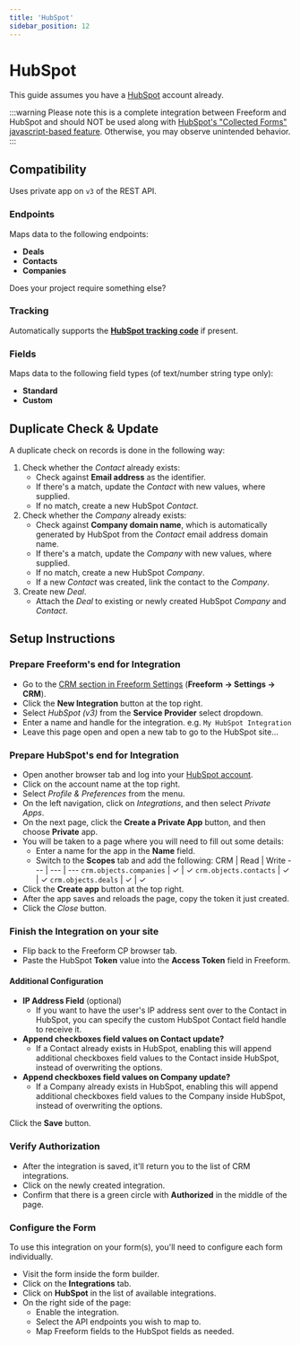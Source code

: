 ```yaml
---
title: 'HubSpot'
sidebar_position: 12
---
```



# HubSpot<Badge type="pro" text="Pro" /><Badge type="feature" text="Improved in 5.0+" />

This guide assumes you have a [HubSpot](https://www.hubspot.com) account already.

:::warning
Please note this is a complete integration between Freeform and HubSpot and should NOT be used along with [HubSpot's "Collected Forms" javascript-based feature](https://knowledge.hubspot.com/forms/use-non-hubspot-forms). Otherwise, you may observe unintended behavior.
:::

## Compatibility

Uses private app on `v3` of the REST API.

### Endpoints

Maps data to the following endpoints:

- **Deals**
- **Contacts**
- **Companies**

Does your project require something else? &nbsp; <PrimaryButtonWithLink to='https://support.solspace.com/' label='Contact Us' />

### Tracking<Badge type="feature" text="New in 5.6+" />

Automatically supports the **[HubSpot tracking code](https://knowledge.hubspot.com/reports/install-the-hubspot-tracking-code)** if present.

### Fields

Maps data to the following field types (of text/number string type only):

- **Standard**
- **Custom**

## Duplicate Check & Update

A duplicate check on records is done in the following way:

1. Check whether the _Contact_ already exists:
   - Check against **Email address** as the identifier.
   - If there's a match, update the _Contact_ with new values, where supplied.
   - If no match, create a new HubSpot _Contact_.
2. Check whether the _Company_ already exists:
   - Check against **Company domain name**, which is automatically generated by HubSpot from the _Contact_ email address domain name.
   - If there's a match, update the _Company_ with new values, where supplied.
   - If no match, create a new HubSpot _Company_.
   - If a new _Contact_ was created, link the contact to the _Company_.
3. Create new _Deal_.
   - Attach the _Deal_ to existing or newly created HubSpot _Company_ and _Contact_.

## Setup Instructions

<VerticalStepWrapper>
<StepMarkdown>

### Prepare Freeform's end for Integration

- Go to the [CRM section in Freeform Settings](../configuration/settings.mdx#crm) (**Freeform → Settings → CRM**).
- Click the **New Integration** button at the top right.
- Select _HubSpot (v3)_ from the **Service Provider** select dropdown.
- Enter a name and handle for the integration. e.g. `My HubSpot Integration`
- Leave this page open and open a new tab to go to the HubSpot site...

</StepMarkdown>
<StepMarkdown>

### Prepare HubSpot's end for Integration

- Open another browser tab and log into your [HubSpot account](https://app.hubspot.com/).
- Click on the account name at the top right.
- Select _Profile & Preferences_ from the menu.
- On the left navigation, click on _Integrations_, and then select _Private Apps_.
- On the next page, click the **Create a Private App** button, and then choose **Private** app.
- You will be taken to a page where you will need to fill out some details:
  - Enter a name for the app in the **Name** field.
  - Switch to the **Scopes** tab and add the following:
    CRM | Read | Write
    --- | --- | ---
    `crm.objects.companies` | ✓ | ✓
    `crm.objects.contacts` | ✓ | ✓
    `crm.objects.deals` | ✓ | ✓
- Click the **Create app** button at the top right.
- After the app saves and reloads the page, copy the token it just created.
- Click the _Close_ button.

</StepMarkdown>
<StepMarkdown>

### Finish the Integration on your site

- Flip back to the Freeform CP browser tab.
- Paste the HubSpot **Token** value into the **Access Token** field in Freeform.

#### Additional Configuration

- **IP Address Field** (optional)
  - If you want to have the user's IP address sent over to the Contact in HubSpot, you can specify the custom HubSpot Contact field handle to receive it.
- **Append checkboxes field values on Contact update?**
  - If a Contact already exists in HubSpot, enabling this will append additional checkboxes field values to the Contact inside HubSpot, instead of overwriting the options.
- **Append checkboxes field values on Company update?**
  - If a Company already exists in HubSpot, enabling this will append additional checkboxes field values to the Company inside HubSpot, instead of overwriting the options.

Click the **Save** button.

</StepMarkdown>
<StepMarkdown>

### Verify Authorization

- After the integration is saved, it'll return you to the list of CRM integrations.
- Click on the newly created integration.
- Confirm that there is a green circle with **Authorized** in the middle of the page.

</StepMarkdown>
<StepMarkdown>

### Configure the Form

To use this integration on your form(s), you'll need to configure each form individually.

- Visit the form inside the form builder.
- Click on the **Integrations** tab.
- Click on **HubSpot** in the list of available integrations.
- On the right side of the page:
  - Enable the integration.
  - Select the API endpoints you wish to map to.
  - Map Freeform fields to the HubSpot fields as needed.

</StepMarkdown>
</VerticalStepWrapper>
